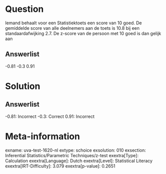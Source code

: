 Question
========

Iemand behaalt voor een Statistiektoets een score van 10 goed. De
gemiddelde score van alle deelnemers aan de toets is 10.8 bij een
standaardafwijking 2.7. De z-score van de persoon met 10 goed is dan
gelijk aan

Answerlist
----------

-0.81
-0.3
0.91

Solution
========

Answerlist
----------

-0.81: Incorrect
-0.3: Correct
0.91: Incorrect

Meta-information
================
exname: uva-test-1620-nl
extype: schoice
exsolution: 010
exsection: Inferential Statistics/Parametric Techniques/z-test
exextra[Type]: Calculation
exextra[Language]: Dutch
exextra[Level]: Statistical Literacy
exextra[IRT-Difficulty]: 3.079
exextra[p-value]: 0.2651
